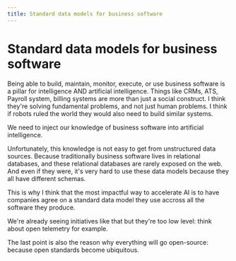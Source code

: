 ```yaml
---
title: Standard data models for business software
---
```


# Standard data models for business software

Being able to build, maintain, monitor, execute, or use business software is a pillar for intelligence AND artificial intelligence.
Things like CRMs, ATS, Payroll system, billing systems are more than just a social construct. I think they're solving fundamental problems, and not just human problems. I think if robots ruled the world they would also need to build similar systems.

We need to inject our knowledge of business software into artificial intelligence.

Unfortunately, this knowledge is not easy to get from unstructured data sources. Because traditionally business software lives in relational databases, and these relational databases are rarely exposed on the web. And even if they were, it's very hard to use these data models because they all have different schemas.

This is why I think that the most impactful way to accelerate AI is to have companies agree on a standard data model they use accross all the software they produce.

We're already seeing initiatives like that but they're too low level: think about open telemetry for example.

The last point is also the reason why everything will go open-source: because open standards become ubiquitous.
